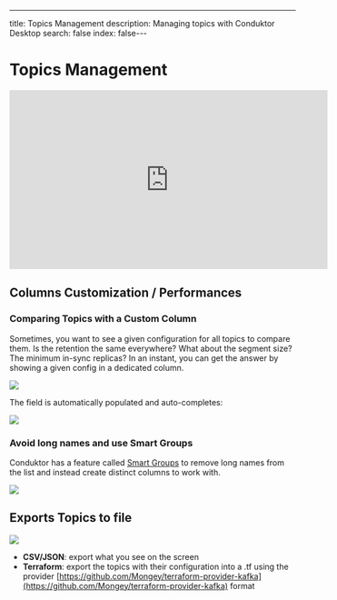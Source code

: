 ---
title: Topics Management
description: Managing topics with Conduktor Desktop
search: false
index: false---

# Topics Management

<iframe width="560" height="315" src="https://www.youtube.com/embed/upRjuUs67S4" title="YouTube video player" frameBorder="0" allow="accelerometer; autoplay; clipboard-write; encrypted-media; gyroscope; picture-in-picture" allowFullScreen></iframe>

## Columns Customization / Performances

### Comparing Topics with a Custom Column

Sometimes, you want to see a given configuration for all topics to compare them. Is the retention the same everywhere? What about the segment size? The minimum in-sync replicas? In an instant, you can get the answer by showing a given config in a dedicated column.

![](../../assets/screenshot-2020-09-19-at-21.52.57.png)

The field is automatically populated and auto-completes:

![](../../assets/screenshot-2020-09-19-at-21.56.16.png)

### Avoid long names and use Smart Groups

Conduktor has a feature called [Smart Groups](/desktop/features/topics-management/smart-groups) to remove long names from the list and instead create distinct columns to work with.

![](../../assets/screenshot-2020-09-19-at-21.49.07.png)

## Exports Topics to file

![](../../assets/screenshot-2020-09-19-at-21.48.41.png)

- **CSV/JSON**: export what you see on the screen
- **Terraform**: export the topics with their configuration into a .tf using the provider [https://github.com/Mongey/terraform-provider-kafka](https://github.com/Mongey/terraform-provider-kafka) format
